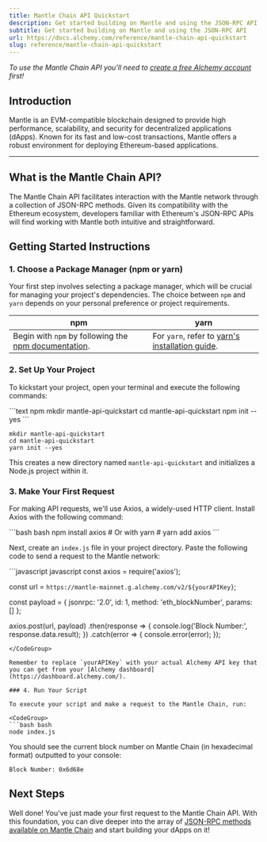 ```yaml
---
title: Mantle Chain API Quickstart
description: Get started building on Mantle and using the JSON-RPC API
subtitle: Get started building on Mantle and using the JSON-RPC API
url: https://docs.alchemy.com/reference/mantle-chain-api-quickstart
slug: reference/mantle-chain-api-quickstart
---
```


*To use the Mantle Chain API you'll need to [create a free Alchemy account](https://dashboard.alchemy.com/signup) first!*

## Introduction

Mantle is an EVM-compatible blockchain designed to provide high performance, scalability, and security for decentralized applications (dApps). Known for its fast and low-cost transactions, Mantle offers a robust environment for deploying Ethereum-based applications.

***

## What is the Mantle Chain API?

The Mantle Chain API facilitates interaction with the Mantle network through a collection of JSON-RPC methods. Given its compatibility with the Ethereum ecosystem, developers familiar with Ethereum's JSON-RPC APIs will find working with Mantle both intuitive and straightforward.

## Getting Started Instructions

### 1. Choose a Package Manager (npm or yarn)

Your first step involves selecting a package manager, which will be crucial for managing your project's dependencies. The choice between `npm` and `yarn` depends on your personal preference or project requirements.

| npm                                                                                                                       | yarn                                                                                                |
| ------------------------------------------------------------------------------------------------------------------------- | --------------------------------------------------------------------------------------------------- |
| Begin with `npm` by following the [npm documentation](https://docs.npmjs.com/downloading-and-installing-node-js-and-npm). | For `yarn`, refer to [yarn's installation guide](https://classic.yarnpkg.com/lang/en/docs/install). |

### 2. Set Up Your Project

To kickstart your project, open your terminal and execute the following commands:

<CodeGroup>
  ```text npm
  mkdir mantle-api-quickstart
  cd mantle-api-quickstart
  npm init --yes
  ```

  ```text yarn
  mkdir mantle-api-quickstart
  cd mantle-api-quickstart
  yarn init --yes
  ```
</CodeGroup>

This creates a new directory named `mantle-api-quickstart` and initializes a Node.js project within it.

### 3. Make Your First Request

For making API requests, we'll use Axios, a widely-used HTTP client. Install Axios with the following command:

<CodeGroup>
  ```bash bash
  npm install axios
  # Or with yarn
  # yarn add axios
  ```
</CodeGroup>

Next, create an `index.js` file in your project directory. Paste the following code to send a request to the Mantle network:

<CodeGroup>
  ```javascript javascript
  const axios = require('axios');

  const url = `https://mantle-mainnet.g.alchemy.com/v2/${yourAPIKey}`;

  const payload = {
    jsonrpc: '2.0',
    id: 1,
    method: 'eth_blockNumber',
    params: []
  };

  axios.post(url, payload)
    .then(response => {
      console.log('Block Number:', response.data.result);
    })
    .catch(error => {
      console.error(error);
    });
  ```
</CodeGroup>

Remember to replace `yourAPIKey` with your actual Alchemy API key that you can get from your [Alchemy dashboard](https://dashboard.alchemy.com/).

### 4. Run Your Script

To execute your script and make a request to the Mantle Chain, run:

<CodeGroup>
  ```bash bash
  node index.js
  ```
</CodeGroup>

You should see the current block number on Mantle Chain (in hexadecimal format) outputted to your console:

```shell
Block Number: 0x6d68e
```

## Next Steps

Well done! You've just made your first request to the Mantle Chain API. With this foundation, you can dive deeper into the array of [JSON-RPC methods available on Mantle Chain](/reference/mantle-chain-api-endpoints) and start building your dApps on it!
